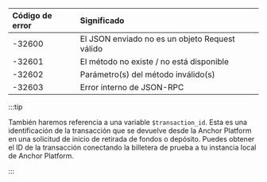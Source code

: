 <div>

| Código de error | Significado                                          |
| :-------------- | :--------------------------------------------------- |
| \-32600         | El JSON enviado no es un objeto Request válido       |
| \-32601         | El método no existe / no está disponible             |
| \-32602         | Parámetro(s) del método inválido(s)                  |
| \-32603         | Error interno de JSON-RPC                            |

</div>

:::tip

También haremos referencia a una variable `$transaction_id`. Esta es una identificación de la transacción que se devuelve desde la Anchor Platform en una solicitud de inicio de retirada de fondos o depósito. Puedes obtener el ID de la transacción conectando la billetera de prueba a tu instancia local de Anchor Platform.

:::
